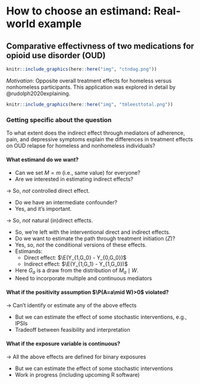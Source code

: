 # How to choose an estimand: Real-world example {#estimandirl}

## Comparative effectivness of two medications for opioid use disorder (OUD)

```r
knitr::include_graphics(here::here("img", "ctndag.png"))
```

_Motivation_: Opposite overall treatment effects for homeless versus
nonhomeless participants. This application was explored in detail by
@rudolph2020explaining.

```r
knitr::include_graphics(here::here("img", "tmleesttotal.png"))
```

### Getting specific about the question

To what extent does the indirect effect through mediators of adherence, pain, and
depressive symptoms explain the differences in treatment effects on OUD relapse
for homeless and nonhomeless individuals?

#### What estimand do we want? {-}

- Can we set $M=m$ (i.e., same value) for everyone?
- Are we interested in estimating indirect effects?

$\rightarrow$ So, _not_ controlled direct effect.

- Do we have an intermediate confounder?
 + Yes, and it's important.

$\rightarrow$ So, _not_ natural (in)direct effects.

- So, we're left with the interventional direct and indirect effects.
- Do we want to estimate the path through treatment initiation ($Z$)?
 + Yes, so, _not_ the conditional versions of these effects.
 + Estimands:
   - Direct effect: $\E(Y_{1,G_0} - Y_{0,G_0})$
   - Indirect effect: $\E(Y_{1,G_1} - Y_{1,G_0})$
 + Here $G_a$ is a draw from the distribution of $M_a\mid W$.
- Need to incorporate multiple and continuous mediators

#### What if the positivity assumption $\P(A=a\mid W)>0$ violated? {-}

$\rightarrow$ Can't identify or estimate any of the above effects

- But we can estimate the effect of some stochastic interventions, e.g., IPSIs
- Tradeoff between feasibility and interpretation

#### What if the exposure variable is continuous? {-}

$\rightarrow$ All the above effects are defined for binary exposures

- But we can estimate the effect of some stochastic interventions
- Work in progress (including upcoming R software)
